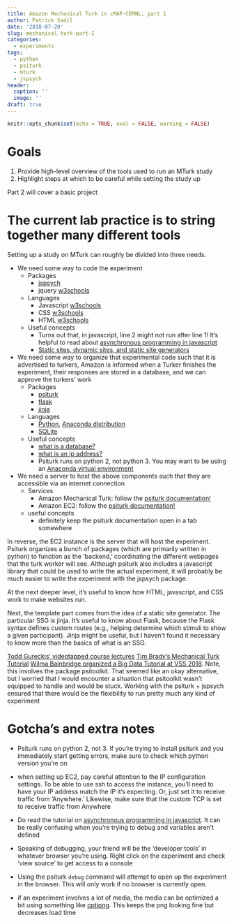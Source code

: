 ```yaml
---
title: Amazon Mechanical Turk in cMAP-CEMNL, part 1
author: Patrick Sadil
date: '2018-07-20'
slug: mechanical-turk-part-I
categories:
  - experiments
tags:
  - python
  - psiturk
  - mturk
  - jspsych
header:
  caption: ''
  image: ''
draft: true
---
```


```r
knitr::opts_chunk$set(echo = TRUE, eval = FALSE, warning = FALSE)
```

# Goals

1. Provide high-level overview of the tools used to run an MTurk study
2. Highlight steps at which to be careful while setting the study up

Part 2 will cover a basic project

# The current lab practice is to string together many different tools


Setting up a study on MTurk can roughly be divided into three needs. 


* We need some way to code the experiment 
  + Packages
    - [jspsych](www.jspsych.org)
    - jquery [w3schools](https://www.w3schools.com/jquery/default.asp)
  + Languages
    - Javascript [w3schools](www.w3schools.com/js/default.asp)
    - CSS [w3schools](www.w3schools.com/css/default.asp)
    - HTML [w3schools](www.w3schools.com/html/default.asp)
  + Useful concepts
    - Turns out that, in javascript, line 2 might not run after line 1! It's helpful to read about [asynchronous programming in javascript](javascript.info/callbacks)
    - [Static sites, dynamic sites, and static site generators](about.gitlab.com/2016/06/03/ssg-overview-gitlab-pages-part-1-dynamic-x-static/)
    
* We need some way to organize that experimental code such that it is advertised to turkers, Amazon is informed when a Turker finishes the experiment, their responses are stored in a database, and we can approve the turkers' work 
  + Packages
    - [psiturk](psiturk.readthedocs.io/en/latest/)
    - [flask](flask.pocoo.org/docs/1.0/#)
    - [jinja](www.palletsprojects.com/p/jinja/)
  + Languages
    - [Python](python.swaroopch.com/), [Anaconda distribution](www.anaconda.com/download/)
    - [SQLite](cran.r-project.org/web/packages/dbplyr/vignettes/dbplyr.html)
  + Useful concepts
    - [what is a database?](taylorwhitten.github.io/blog/RSQLite1)
    - [what is an ip address?](www.howtogeek.com/66214/how-to-forward-ports-on-your-router/)
    - Psiturk runs on python 2, not python 3. You may want to be using an [Anaconda virtual environment](conda.io/docs/user-guide/tasks/manage-environments.html)

* We need a server to host the above components such that they are accessible via an internet connection 
  + Services
    - Amazon Mechanical Turk: follow the [psiturk documentation!](psiturk.readthedocs.io/en/latest/amt_setup.html#)
    - Amazon EC2: follow the [psiturk documentation!](psiturk.readthedocs.io/en/latest/amazon_ec2.html)
  + useful concepts
    - definitely keep the psiturk documentation open in a tab somewhere

In reverse, the EC2 instance is the server that will host the experiment. Psiturk organizes a bunch of packages (which are primarily written in python) to function as the 'backend,' coordinating the different webpages that the turk worker will see. Although psiturk also includes a javascript library that could be used to write the actual experiment, it will probably be much easier to write the experiment with the jspsych package.

At the next deeper level, it's useful to know how HTML, javascript, and CSS work to make websites run.

Next, the template part comes from the idea of a static site generator. The particular SSG is jinja. It's useful to know about Flask, because the Flask syntax defines custom routes (e.g., helping determine which stimuli to show a given participant). Jinja might be useful, but I haven't found it necessary to know more than the basics of what is an SSG.

[Todd Gureckis' videotapped course lectures](https://psiturk.org/docs/)
[Tim Brady's Mechanical Turk Tutorial](bradylab.ucsd.edu/ttt/index.html)
[Wilma Bainbridge organized a Big Data Tutorial at VSS 2018](wilmabainbridge.com/bigdataclass.html). Note, this involves the package psitoolkit. That seemed like an okay alternative, but I worried that I would encounter a situation that psitoolkit wasn't equipped to handle and would be stuck. Working with the psiturk + jspsych ensured that there would be the flexibility to run pretty much any kind of experiment

# Gotcha's and extra notes

* Psiturk runs on python 2, not 3. If you're trying to install psiturk and you immediately start getting errors, make sure to check which python version you're on

* when setting up EC2, pay careful attention to the IP configuration settings. To be able to use ssh to access the instance, you'll need to have your IP address match the IP it's expecting. Or, just set it to receive traffic from 'Anywhere.' Likewise, make sure that the custom TCP is set to receive traffic from Anywhere

* Do read the tutorial on [asynchronous programming in javascript](javascript.info/callbacks). It can be really confusing when you're trying to debug and variables aren't defined

* Speaking of debugging, your friend will be the 'developer tools' in whatever browser you're using. Right click on the experiment and check 'view source' to get access to a console

* Using the psiturk `debug` command will attempt to open up the experiment in the browser. This will only work if no browser is currently open.

* if an experiment involves a lot of media, the media can be optimized a bit using something like [optipng](http://optipng.sourceforge.net/). This keeps the png looking fine but decreases load time


